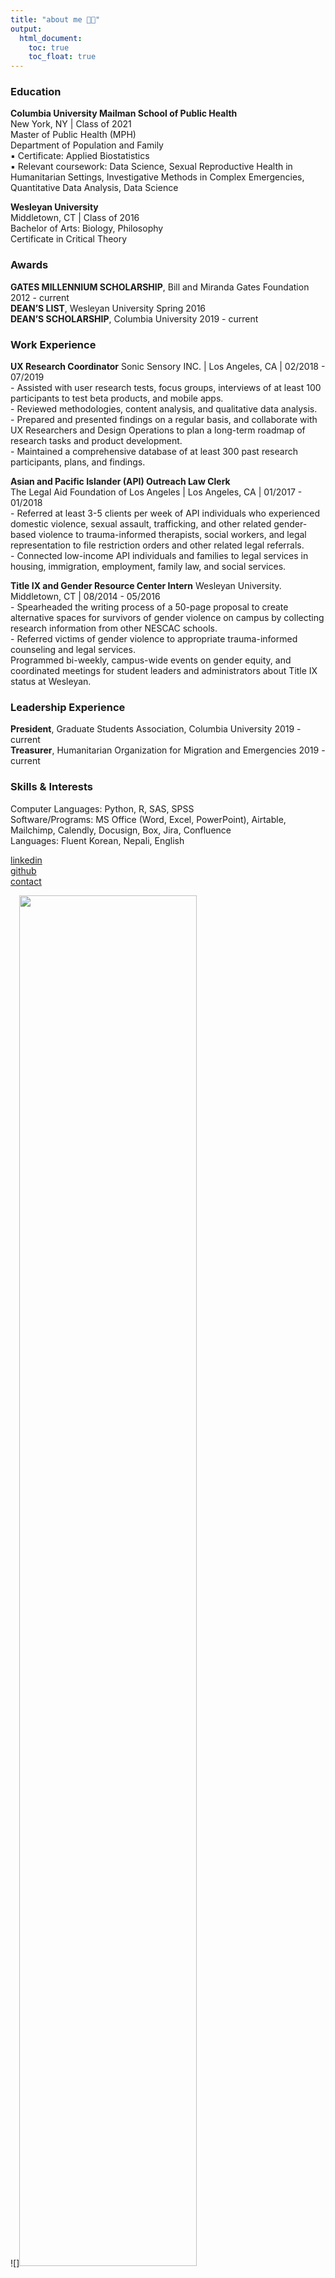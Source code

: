 ```yaml
---
title: "about me 🧑🏻"
output: 
  html_document:
    toc: true
    toc_float: true
---
```

  
### Education
**Columbia University Mailman School of Public Health**  
New York, NY | Class of 2021  
Master of Public Health (MPH)  
Department of Population and Family  
▪ Certificate: Applied Biostatistics  
▪ Relevant coursework: Data Science, Sexual Reproductive Health in Humanitarian Settings, Investigative Methods in Complex Emergencies, Quantitative Data Analysis, Data Science  

**Wesleyan University**  
Middletown, CT | Class of 2016  
Bachelor of Arts: Biology, Philosophy  
Certificate in Critical Theory  

### Awards
**GATES MILLENNIUM SCHOLARSHIP**, Bill and Miranda Gates Foundation	2012 - current  
**DEAN’S LIST**, Wesleyan University 	Spring 2016   
**DEAN’S SCHOLARSHIP**, Columbia University	2019 - current  

### Work Experience 
**UX Research Coordinator**
Sonic Sensory INC. | Los Angeles, CA | 02/2018 - 07/2019  
- Assisted with user research tests, focus groups, interviews of at least 100 participants to test beta products, and mobile apps.  
- Reviewed methodologies, content analysis, and qualitative data analysis.  
- Prepared and presented findings on a regular basis, and collaborate with UX Researchers and Design Operations to plan a long-term roadmap of research tasks and product development.   
- Maintained a comprehensive database of at least 300 past research participants, plans, and findings.  

**Asian and Pacific Islander (API) Outreach Law Clerk** 	 
The Legal Aid Foundation of Los Angeles | Los Angeles, CA | 01/2017 - 01/2018  
- Referred at least 3-5 clients per week of API individuals who experienced domestic violence, sexual assault, trafficking, and other related gender-based violence to trauma-informed therapists, social workers, and legal representation to file restriction orders and other related legal referrals.  
- Connected low-income API individuals and families to legal services in housing, immigration, employment, family law, and social services.   

**Title IX and Gender Resource Center Intern** 
Wesleyan University.	Middletown, CT | 08/2014 - 05/2016  
- Spearheaded the writing process of a 50-page proposal to create alternative spaces for survivors of gender violence on campus by collecting research information from other NESCAC schools.  
- Referred victims of gender violence to appropriate trauma-informed counseling and legal services.  
Programmed bi-weekly, campus-wide events on gender equity, and coordinated meetings for student leaders and administrators about Title IX status at Wesleyan.   

### Leadership Experience
**President**, Graduate Students Association, Columbia University	2019 - current  
**Treasurer**, Humanitarian Organization for Migration and Emergencies	2019 - current  

### Skills & Interests
Computer Languages: Python, R, SAS, SPSS  
Software/Programs: MS Office (Word, Excel, PowerPoint), Airtable, Mailchimp, Calendly, Docusign, Box, Jira, Confluence  
Languages: Fluent Korean, Nepali, English  

[linkedin](https://www.linkedin.com/in/micjlee/)  
[github](https://github.com/mjl2241/public_projects.git)  
[contact](mailto:<mishi9399@gmail.com>)  

![]<image src ="./pix/grad_photos.jpg" style="width:75%"> 
